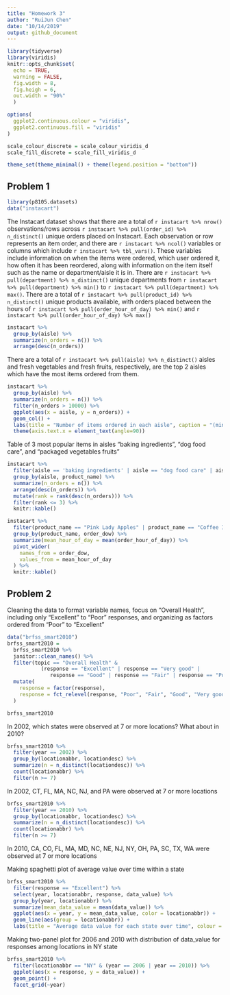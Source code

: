 ```yaml
---
title: "Homework 3"
author: "RuiJun Chen"
date: "10/14/2019"
output: github_document
---
```


```r
library(tidyverse)
library(viridis)
knitr::opts_chunk$set(
  echo = TRUE,
  warning = FALSE,
  fig.width = 8,
  fig.heigh = 6,
  out.width = "90%"
  )

options(
  ggplot2.continuous.colour = "viridis",
  ggplot2.continuous.fill = "viridis"
)

scale_colour_discrete = scale_colour_viridis_d
scale_fill_discrete = scale_fill_viridis_d

theme_set(theme_minimal() + theme(legend.position = "bottom"))
```

## Problem 1
```r
library(p8105.datasets)
data("instacart")
```

The Instacart dataset shows that there are a total of `r instacart %>% nrow()` observations/rows across `r instacart %>% pull(order_id) %>% n_distinct()` unique orders placed on Instacart. Each observation or row represents an item order, and there are `r instacart %>% ncol()` variables or columns which include `r instacart %>% tbl_vars()`. These variables include information on when the items were ordered, which user ordered it, how often it has been reordered, along with information on the item itself such as the name or department/aisle it is in. There are `r instacart %>% pull(department) %>% n_distinct()` unique departments from `r instacart %>% pull(department) %>% min()` to `r instacart %>% pull(department) %>% max()`. There are a total of `r instacart %>% pull(product_id) %>% n_distinct()` unique products available, with orders placed between the hours of `r instacart %>% pull(order_hour_of_day) %>% min()` and `r instacart %>% pull(order_hour_of_day) %>% max()`


```r
instacart %>% 
  group_by(aisle) %>% 
  summarize(n_orders = n()) %>% 
  arrange(desc(n_orders))
```
There are a total of `r instacart %>% pull(aisle) %>% n_distinct()` aisles and fresh vegetables and fresh fruits, respectively, are the top 2 aisles which have the most items ordered from them.

```r
instacart %>% 
  group_by(aisle) %>% 
  summarize(n_orders = n()) %>% 
  filter(n_orders > 10000) %>% 
  ggplot(aes(x = aisle, y = n_orders)) +
  geom_col() +
  labs(title = "Number of items ordered in each aisle", caption = "(min 10000 items), arranged alphabetically") +
  theme(axis.text.x = element_text(angle=90))
```

Table of 3 most popular items in aisles “baking ingredients”, “dog food care”, and “packaged vegetables fruits”
```r
instacart %>% 
  filter(aisle == 'baking ingredients' | aisle == "dog food care" | aisle == "packaged vegetables fruits") %>% 
  group_by(aisle, product_name) %>% 
  summarize(n_orders = n()) %>% 
  arrange(desc(n_orders)) %>% 
  mutate(rank = rank(desc(n_orders))) %>% 
  filter(rank <= 3) %>% 
  knitr::kable()
```

```r
instacart %>% 
  filter(product_name == "Pink Lady Apples" | product_name == "Coffee Ice Cream") %>% 
  group_by(product_name, order_dow) %>% 
  summarize(mean_hour_of_day = mean(order_hour_of_day)) %>% 
  pivot_wider(
    names_from = order_dow,
    values_from = mean_hour_of_day
  ) %>% 
  knitr::kable()
```

## Problem 2

Cleaning the data to format variable names, focus on "Overall Health", including only "Excellent" to "Poor" responses, and organizing as factors ordered from "Poor" to "Excellent"
```r
data("brfss_smart2010")
brfss_smart2010 = 
  brfss_smart2010 %>% 
  janitor::clean_names() %>% 
  filter(topic == "Overall Health" & 
           (response == "Excellent" | response == "Very good" |
              response == "Good" | response == "Fair" | response == "Poor")) %>% 
  mutate(
    response = factor(response),
    response = fct_relevel(response, "Poor", "Fair", "Good", "Very good")
  )

brfss_smart2010 
```


In 2002, which states were observed at 7 or more locations? What about in 2010?
```r
brfss_smart2010 %>% 
  filter(year == 2002) %>% 
  group_by(locationabbr, locationdesc) %>% 
  summarize(n = n_distinct(locationdesc)) %>% 
  count(locationabbr) %>% 
  filter(n >= 7)
```
In 2002, CT, FL, MA, NC, NJ, and PA were observed at 7 or more locations


```r
brfss_smart2010 %>% 
  filter(year == 2010) %>% 
  group_by(locationabbr, locationdesc) %>% 
  summarize(n = n_distinct(locationdesc)) %>% 
  count(locationabbr) %>% 
  filter(n >= 7)
```
In 2010, CA, CO, FL, MA, MD, NC, NE, NJ, NY, OH, PA, SC, TX, WA were observed at 7 or more locations


Making spaghetti plot of average value over time within a state
```r
brfss_smart2010 %>% 
  filter(response == "Excellent") %>% 
  select(year, locationabbr, response, data_value) %>% 
  group_by(year, locationabbr) %>% 
  summarize(mean_data_value = mean(data_value)) %>% 
  ggplot(aes(x = year, y = mean_data_value, color = locationabbr)) + 
  geom_line(aes(group = locationabbr)) +
  labs(title = "Average data value for each state over time", colour = "State")
```


Making two-panel plot for 2006 and 2010 with distribution of data_value for responses among locations in NY state
```r
brfss_smart2010 %>% 
  filter(locationabbr == "NY" & (year == 2006 | year == 2010)) %>% 
  ggplot(aes(x = response, y = data_value)) + 
  geom_point() +
  facet_grid(~year)
```


